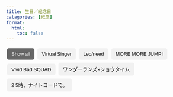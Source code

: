 ```yaml
---
title: 生日／紀念日
catagories: [紀念]
format:
  html:
    toc: false
---
```


<!-- Control buttons -->
<div id="myBtnContainer">
  <button class="btn active" onclick="filterSelection('all')"> Show all</button>
  <button class="btn" onclick="filterSelection('vs')"> Virtual Singer</button>
  <button class="btn" onclick="filterSelection('ln')"> Leo/need</button>
  <button class="btn" onclick="filterSelection('mmj')"> MORE MORE JUMP!</button>
  <button class="btn" onclick="filterSelection('vbs')"> Vivid Bad SQUAD</button>
  <button class="btn" onclick="filterSelection('ws')">ワンダーランズ×ショウタイム</button>
  <button class="btn" onclick="filterSelection('25ji')">2
  5時、ナイトコードで。</button>
  
</div>

<!-- The filterable elements. Note that some have multiple class names (this can be used if they belong to multiple categories) -->
<div class="container">
  <div class="filterDiv vs" style="background-color: #33CCBB;">初音ミク</div>
  <div class="filterDiv vs" style="background-color: #FFCC11;">鏡音リン</div>
  <div class="filterDiv vs" style="background-color: #FFEE11;">鏡音レン</div>
  <div class="filterDiv vs" style="background-color: #FFBBCC;">巡音ルカ</div>
  <div class="filterDiv vs" style="background-color: #DD4444;">MEIKO</div>
  <div class="filterDiv vs" style="background-color: #3366CC;">KAITO</div>
  <div class="filterDiv ln" style="background-color: #33AAEE;">星乃一歌</div>
  <div class="filterDiv ln" style="background-color: #FFDD44;">天馬咲希</div>
  <div class="filterDiv ln" style="background-color: #EE6666;">望月穗波</div>
  <div class="filterDiv ln" style="background-color: #BBDD22;">日野森志步</div>
  <div class="filterDiv mmj" style="background-color: #FFCCAA;">花里みのり</div>
  <div class="filterDiv mmj" style="background-color: #99CCFF;">桐谷遙</div>
  <div class="filterDiv mmj" style="background-color: #FFAACC;">桃井愛莉</div>
  <div class="filterDiv mmj" style="background-color: #99EEDD;">日野森雫</div>
  <div class="filterDiv vbs" style="background-color: #FF6699;">小豆沢こはね</div>
  <div class="filterDiv vbs" style="background-color: #00BBDD;">白石杏</div>
  <div class="filterDiv vbs" style="background-color: #FF7722;">東雲彰人</div>
  <div class="filterDiv vbs" style="background-color: #0077DD;">青柳冬弥</div>
  <div class="filterDiv ws" style="background-color: #FFBB00;">天馬司</div>
  <div class="filterDiv ws" style="background-color: #FF66BB;">鳳えむ</div>
  <div class="filterDiv ws" style="background-color: #33DD99;">草薙寧々</div>
  <div class="filterDiv ws" style="background-color: #BB88EE;">神代類</div>
  <div class="filterDiv 25ji" style="background-color: #BB6688;">宵崎奏</div>
  <div class="filterDiv 25ji" style="background-color: #8888CC;">朝比奈まふゆ</div>
  <div class="filterDiv 25ji" style="background-color: #CCAA88;">東雲絵名</div>
  <div class="filterDiv 25ji" style="background-color: #DDAACC;">曉山瑞希</div>
</div>

<div id="1" class="list">
  <!-- list content -->
<div class="list-content">
  <!-- Tab links -->
  <div class="tab">
  <button class="tablinks" onclick="openYear(event, '1-2021')">2021</button>
  <button class="tablinks" onclick="openYear(event, '1-2022')">2022</button>
  </div>
  <!-- Tab content -->
  <div id="1-2021" class="tabcontent">
  <blockquote class="twitter-tweet" style="height:50px"><a href="https://twitter.com/pj_sekai/status/1425109692099956736?s=20&t=FjvxBzP26rIcl6O-jfegGg"></a></blockquote> <script async src="https://platform.twitter.com/widgets.js" charset="utf-8"></script>
  </div>
  <div id="1-2022" class="tabcontent">
  <blockquote class="twitter-tweet" style="height:50px"><a href="https://twitter.com/pj_sekai/status/1557381266634334210?s=20&t=FjvxBzP26rIcl6O-jfegGg"></a></blockquote> <script async src="https://platform.twitter.com/widgets.js" charset="utf-8"></script>
  </div>
</div>
</div>

<div id="2" class="list">
  <!--list content-->
<div class="list-content">
  <div class="tab">
  <button class="tablinks" onclick="openYear(event, '2-2021')">2021</button>
  <button class="tablinks" onclick="openYear(event, '2-2022')">2022</button>
  </div>
  <!-- Tab content -->
  <div id="2-2021" class="tabcontent">
  <blockquote class="twitter-tweet" style="height:50px"><a href="https://twitter.com/pj_sekai/status/1391045234683899908?s=20&t=pc98bmsbEYqHu3OrUWN7iQ"></a></blockquote> <script async src="https://platform.twitter.com/widgets.js" charset="utf-8"></script>
  </div>
  <div id="2-2022" class="tabcontent">
  <blockquote class="twitter-tweet" style="height:50px"><a href="https://twitter.com/pj_sekai/status/1523316799802073088?s=20&t=pc98bmsbEYqHu3OrUWN7iQ"></a></blockquote> <script async src="https://platform.twitter.com/widgets.js" charset="utf-8"></script>
  </div>
</div>
</div>

<div id="3" class="list">
  <!-- list content -->
<div class="list-content">
  <div class="tab">
  <button class="tablinks" onclick="openYear(event, '3-2020')">2020</button>
  <button class="tablinks" onclick="openYear(event, '3-2021')">2021</button>
  <button class="tablinks" onclick="openYear(event, '3-2022')">2022</button>
  </div>
  <!-- Tab content -->
  <div id="3-2020" class="tabcontent">
  <blockquote class="twitter-tweet" style="height:50px"><a href="https://twitter.com/pj_sekai/status/1320745584039321600?s=20&t=46GHhKJt91F-syZe3xS9Ag"></a></blockquote> <script async src="https://platform.twitter.com/widgets.js" charset="utf-8"></script> 
  </div>
  <div id="3-2021" class="tabcontent">
  <blockquote class="twitter-tweet" style="height:50px"><a href="https://twitter.com/pj_sekai/status/1453013560905240576?s=20&t=46GHhKJt91F-syZe3xS9Ag"></a></blockquote> <script async src="https://platform.twitter.com/widgets.js" charset="utf-8"></script> 
  </div>
  <div id="3-2022" class="tabcontent">
  <blockquote class="twitter-tweet" style="height:50px"><a href="https://twitter.com/pj_sekai/status/1585285120348520448?s=20&t=46GHhKJt91F-syZe3xS9Ag"></a></blockquote> <script async src="https://platform.twitter.com/widgets.js" charset="utf-8"></script>  
  </div>
</div>
</div>

<div id="4" class="list">
  <!-- list content -->
<div class="list-content">
  <div class="tab">
  <button class="tablinks" onclick="openYear(event, '4-2021')">2021</button>
  <button class="tablinks" onclick="openYear(event, '4-2022')">2022</button>
  </div>
  <!-- Tab content -->
  <div id="4-2021" class="tabcontent">
  <blockquote class="twitter-tweet" style="height:50px"><a href="https://twitter.com/pj_sekai/status/1347196321246035970?s=20&t=46GHhKJt91F-syZe3xS9Ag"></a></blockquote> <script async src="https://platform.twitter.com/widgets.js" charset="utf-8"></script> 
  </div>
  <div id="4-2022" class="tabcontent">
  <blockquote class="twitter-tweet" style="height:50px"><a href="https://twitter.com/pj_sekai/status/1479467868853084161?s=20&t=46GHhKJt91F-syZe3xS9Ag"></a></blockquote> <script async src="https://platform.twitter.com/widgets.js" charset="utf-8"></script> 
  </div>
</div>
</div>

<div id="5" class="list">
  <!-- list content -->
<div class="list-content">
  <div class="tab">
  <button class="tablinks" onclick="openYear(event, '5-2021')">2021</button>
  <button class="tablinks" onclick="openYear(event, '5-2022')">2022</button>
  </div>
  <!-- Tab content -->
  <div id="5-2021" class="tabcontent">
  <blockquote class="twitter-tweet" style="height:50px"><a href="https://twitter.com/pj_sekai/status/1382166735772475395?s=20&t=soGoTqrO4mll1nfF3AMjCA"></a></blockquote> <script async src="https://platform.twitter.com/widgets.js" charset="utf-8"></script> 
  </div>
  <div id="5-2022" class="tabcontent">
  <blockquote class="twitter-tweet" style="height:50px"><a href="https://twitter.com/pj_sekai/status/1514257120694190087?s=20&t=soGoTqrO4mll1nfF3AMjCA"></a></blockquote> <script async src="https://platform.twitter.com/widgets.js" charset="utf-8"></script> 
  </div>
</div>
</div>

<div id="6" class="list">
  <!-- list content -->
<div class="list-content">
  <div class="tab">
  <button class="tablinks" onclick="openYear(event, '6-2020')">2020</button>
  <button class="tablinks" onclick="openYear(event, '6-2021')">2021</button>
  <button class="tablinks" onclick="openYear(event, '6-2022')">2022</button>
  </div>
  <!-- Tab content -->
  <div id="6-2020" class="tabcontent">
  <blockquote class="twitter-tweet" style="height:50px"><a href="https://twitter.com/pj_sekai/status/1312769448642637825?s=20&t=Nuab3zVId4iie6eokLOPQg"></a></blockquote> <script async src="https://platform.twitter.com/widgets.js" charset="utf-8"></script> 
  </div>
  <div id="6-2021" class="tabcontent">
  <blockquote class="twitter-tweet" style="height:50px"><a href="https://twitter.com/pj_sekai/status/1445041030559113227?s=20&t=Nuab3zVId4iie6eokLOPQg"></a></blockquote> <script async src="https://platform.twitter.com/widgets.js" charset="utf-8"></script> 
  </div>
  <div id="6-2022" class="tabcontent">
  <blockquote class="twitter-tweet" style="height:50px"><a href="https://twitter.com/pj_sekai/status/1577312593248538626?s=20&t=Nuab3zVId4iie6eokLOPQg"></a></blockquote> <script async src="https://platform.twitter.com/widgets.js" charset="utf-8"></script> 
  </div>
</div>
</div>

<div id="7" class="list">
  <!-- list content -->
<div class="list-content">
  <div class="tab">
  <button class="tablinks" onclick="openYear(event, '7-2021')">2021</button>
  <button class="tablinks" onclick="openYear(event, '7-2022')">2022</button>
  </div>
  <!-- Tab content -->
  <div id="7-2021" class="tabcontent">
  <blockquote class="twitter-tweet" style="height:50px"><a href="https://twitter.com/pj_sekai/status/1372563466863529987?s= 20&t=soGoTqrO4mll1nfF3AMjCA"></a></blockquote> <script async src="https://platform.twitter.com/widgets.js" charset="utf-8"></script> 
  </div>
  <div id="7-2022" class="tabcontent">
  <blockquote class="twitter-tweet" style="height:50px"><a href="https://twitter.com/pj_sekai/status/1504835020363546654?s=20&t=soGoTqrO4mll1nfF3AMjCA"></a></blockquote> <script async src="https://platform.twitter.com/widgets.js" charset="utf-8"></script> 
  </div>
</div>
</div>

<div id="8" class="list">
  <!-- list content -->
<div class="list-content">
  <div class="tab">
  <button class="tablinks" onclick="openYear(event, '8-2020')">2020</button>
  <button class="tablinks" onclick="openYear(event, '8-2021')">2021</button>
  <button class="tablinks" onclick="openYear(event, '8-2022')">2022</button>
  </div>
  <!-- Tab content -->
  <div id="8-2020" class="tabcontent">
  <blockquote class="twitter-tweet" style="height:50px"><a href="https://twitter.com/pj_sekai/status/1467509073444704261?s=20&t=soGoTqrO4mll1nfF3AMjCA"></a></blockquote> <script async src="https://platform.twitter.com/widgets.js](https://twitter.com/pj_sekai/status/1335237518887854087?s=20&t=G78JaN3FkuGUDYrW76-Jog)" charset="utf-8"></script> 
  </div>
  <div id="8-2021" class="tabcontent">
  <blockquote class="twitter-tweet" style="height:50px"><a href="https://twitter.com/pj_sekai/status/1467509073444704261?s=20&t=soGoTqrO4mll1nfF3AMjCA"></a></blockquote> <script async src="https://platform.twitter.com/widgets.js" charset="utf-8"></script> 
  </div>
  <div id="8-2022" class="tabcontent">
  <blockquote class="twitter-tweet" style="height:50px"><a href="https://twitter.com/pj_sekai/status/1599780641364529152?s=20&t=soGoTqrO4mll1nfF3AMjCA"></a></blockquote> <script async src="https://platform.twitter.com/widgets.js" charset="utf-8"></script> 
  </div>
</div>
</div>

<div id="9" class="list">
  <!-- list content -->
<div class="list-content">
  <div class="tab">
  <button class="tablinks" onclick="openYear(event, '9-2021')">2021</button>
  <button class="tablinks" onclick="openYear(event, '9-2022')">2022</button>
  </div>
  <!-- Tab content -->
  <div id="9-2021" class="tabcontent">
  <blockquote class="twitter-tweet" style="height:50px"><a href="https://twitter.com/pj_sekai/status/1366402936100712450?s=20&t=Nuab3zVId4iie6eokLOPQg"></a></blockquote> <script async src="https://platform.twitter.com/widgets.js" charset="utf-8"></script> 
  </div>
  <div id="9-2022" class="tabcontent">
  <blockquote class="twitter-tweet" style="height:50px"><a href="https://twitter.com/pj_sekai/status/1498674430603677702?s=20&t=Nuab3zVId4iie6eokLOPQg"></a></blockquote> <script async src="https://platform.twitter.com/widgets.js" charset="utf-8"></script> 
  </div>
</div>
</div>

<div id="10" class="list">
  <!-- list content -->
<div class="list-content">
  <div class="tab">
  <button class="tablinks" onclick="openYear(event, '10-2021')">2021</button>
  <button class="tablinks" onclick="openYear(event, '10-2022')">2022</button>
  </div>
  <!-- Tab content -->
  <div id="10-2021" class="tabcontent">
  <blockquote class="twitter-tweet" style="height:50px"><a href="https://twitter.com/pj_sekai/status/1419311485327601669?s=20&t=Nuab3zVId4iie6eokLOPQg"></a></blockquote> <script async src="https://platform.twitter.com/widgets.js" charset="utf-8"></script> 
  </div>
  <div id="10-2022" class="tabcontent">
  <blockquote class="twitter-tweet" style="height:50px"><a href="https://twitter.com/pj_sekai/status/1551583054497345537?s=20&t=Nuab3zVId4iie6eokLOPQg"></a></blockquote> <script async src="https://platform.twitter.com/widgets.js" charset="utf-8"></script> 
  </div>
</div>
</div>

<div id="11" class="list">
  <!-- list content -->
<div class="list-content">
  <div class="tab">
  <button class="tablinks" onclick="openYear(event, '11-2020')">2020</button>
  <button class="tablinks" onclick="openYear(event, '11-2021')">2021</button>
  <button class="tablinks" onclick="openYear(event, '11-2022')">2022</button>
  </div>
  <!-- Tab content -->
  <div id="11-2020" class="tabcontent">
  <blockquote class="twitter-tweet" style="height:50px"><a href="https://twitter.com/pj_sekai/status/1326540206439161859?s=20&t=Nuab3zVId4iie6eokLOPQg"></a></blockquote> <script async src="https://platform.twitter.com/widgets.js" charset="utf-8"></script> 
  </div>
  <div id="11-2021" class="tabcontent">
  <blockquote class="twitter-tweet" style="height:50px"><a href="https://twitter.com/pj_sekai/status/1458811756751450121?s=20&t=Nuab3zVId4iie6eokLOPQg"></a></blockquote> <script async src="https://platform.twitter.com/widgets.js" charset="utf-8"></script> 
  </div>
  <div id="11-2022" class="tabcontent">
  <blockquote class="twitter-tweet" style="height:50px"><a href="https://twitter.com/pj_sekai/status/1591083336742719490?s=20&t=Nuab3zVId4iie6eokLOPQg"></a></blockquote> <script async src="https://platform.twitter.com/widgets.js" charset="utf-8"></script> 
  </div>
</div>
</div>

<div id="12" class="list">
  <!-- list content -->
<div class="list-content">
  <div class="tab">
  <button class="tablinks" onclick="openYear(event, '12-2021')">2021</button>
  <button class="tablinks" onclick="openYear(event, '12-2022')">2022</button>
  </div>
  <!-- Tab content -->
  <div id="12-2021" class="tabcontent">
  <blockquote class="twitter-tweet" style="height:50px"><a href="https://twitter.com/pj_sekai/status/1396843429624156168?s=20&t=Nuab3zVId4iie6eokLOPQg"></a></blockquote> <script async src="https://platform.twitter.com/widgets.js" charset="utf-8"></script> 
  </div>
  <div id="12-2022" class="tabcontent">
  <blockquote class="twitter-tweet" style="height:50px"><a href="https://twitter.com/pj_sekai/status/1529115013805375489?s=20&t=Nuab3zVId4iie6eokLOPQg"></a></blockquote> <script async src="https://platform.twitter.com/widgets.js" charset="utf-8"></script> 
  </div>
</div>
</div>

<div id="13" class="list">
  <!-- list content -->
<div class="list-content">
  <div class="tab">
  <button class="tablinks" onclick="openYear(event, '13-2021')">2021</button>
  <button class="tablinks" onclick="openYear(event, '13-2022')">2022</button>
  </div>
  <!-- Tab content -->
  <div id="13-2021" class="tabcontent">
  <blockquote class="twitter-tweet" style="height:50px"><a href="https://twitter.com/pj_sekai/status/1393944335540920320?s=20&t=Nuab3zVId4iie6eokLOPQg"></a></blockquote> <script async src="https://platform.twitter.com/widgets.js" charset="utf-8"></script> 
  </div>
  <div id="13-2022" class="tabcontent">
  <blockquote class="twitter-tweet" style="height:50px"><a href="https://twitter.com/pj_sekai/status/1526215904727642112?s=20&t=Nuab3zVId4iie6eokLOPQg"></a></blockquote> <script async src="https://platform.twitter.com/widgets.js" charset="utf-8"></script> 
  </div>
</div>
</div>

<div id="14" class="list">
  <!-- list content -->
<div class="list-content">
  <div class="tab">
  <button class="tablinks" onclick="openYear(event, '14-2021')">2021</button>
  <button class="tablinks" onclick="openYear(event, '14-2022')">2022</button>
  </div>
  <!-- Tab content -->
  <div id="14-2021" class="tabcontent">
  <blockquote class="twitter-tweet" style="height:50px"><a href="https://twitter.com/pj_sekai/status/1435618939225219074?s=20&t=Nuab3zVId4iie6eokLOPQg"></a></blockquote> <script async src="https://platform.twitter.com/widgets.js" charset="utf-8"></script> 
  </div>
  <div id="14-2022" class="tabcontent">
  <blockquote class="twitter-tweet" style="height:50px"><a href="https://twitter.com/pj_sekai/status/1567890644684705794?s=20&t=Nuab3zVId4iie6eokLOPQg"></a></blockquote> <script async src="https://platform.twitter.com/widgets.js" charset="utf-8"></script> 
  </div>
</div>
</div>

<div id="15" class="list">
  <!-- list content -->
<div class="list-content">
  <div class="tab">
  <button class="tablinks" onclick="openYear(event, '15-2021')">2021</button>
  <button class="tablinks" onclick="openYear(event, '15-2022')">2022</button>
  </div>
  <!-- Tab content -->
  <div id="15-2021" class="tabcontent">
  <blockquote class="twitter-tweet" style="height:50px"><a href="https://twitter.com/pj_sekai/status/1417137160147415048?s=20&t=Nuab3zVId4iie6eokLOPQg"></a></blockquote> <script async src="https://platform.twitter.com/widgets.js" charset="utf-8"></script> 
  </div>
  <div id="15-2022" class="tabcontent">
  <blockquote class="twitter-tweet" style="height:50px"><a href="https://twitter.com/pj_sekai/status/1549408734312554502?s=20&t=Nuab3zVId4iie6eokLOPQg"></a></blockquote> <script async src="https://platform.twitter.com/widgets.js" charset="utf-8"></script> 
  </div>
</div>
</div>

<div id="16" class="list">
  <!-- list content -->
<div class="list-content">
  <div class="tab">
  <button class="tablinks" onclick="openYear(event, '16-2021')">2021</button>
  <button class="tablinks" onclick="openYear(event, '16-2022')">2022</button>
  </div>
  <!-- Tab content -->
  <div id="16-2021" class="tabcontent">
  <blockquote class="twitter-tweet" style="height:50px"><a href="https://twitter.com/pj_sekai/status/1407715065487192073?s=20&t=Nuab3zVId4iie6eokLOPQg"></a></blockquote> <script async src="https://platform.twitter.com/widgets.js" charset="utf-8"></script> 
  </div>
  <div id="16-2022" class="tabcontent">
  <blockquote class="twitter-tweet" style="height:50px"><a href="https://twitter.com/pj_sekai/status/1539986641070301184?s=20&t=Nuab3zVId4iie6eokLOPQg"></a></blockquote> <script async src="https://platform.twitter.com/widgets.js" charset="utf-8"></script> 
  </div>
</div>
</div>

<div id="17" class="list">
  <!-- list content -->
<div class="list-content">
  <div class="tab">
  <button class="tablinks" onclick="openYear(event, '17-2021')">2021</button>
  <button class="tablinks" onclick="openYear(event, '17-2022')">2022</button>
  </div>
  <!-- Tab content -->
  <div id="17-2021" class="tabcontent">
  <blockquote class="twitter-tweet" style="height:50px"><a href="https://twitter.com/pj_sekai/status/1359155161906708483?s=20&t=Nuab3zVId4iie6eokLOPQg"></a></blockquote> <script async src="https://platform.twitter.com/widgets.js" charset="utf-8"></script> 
  </div>
  <div id="17-2022" class="tabcontent">
  <blockquote class="twitter-tweet" style="height:50px"><a href="https://twitter.com/pj_sekai/status/1491426665309765635?s=20&t=Nuab3zVId4iie6eokLOPQg"></a></blockquote> <script async src="https://platform.twitter.com/widgets.js" charset="utf-8"></script> 
  </div>
</div>
</div>

<div id="18" class="list">
  <!-- list content -->
<div class="list-content">
  <div class="tab">
  <button class="tablinks" onclick="openYear(event, '18-2021')">2021</button>
  <button class="tablinks" onclick="openYear(event, '18-2022')">2022</button>
  </div>
  <!-- Tab content -->
  <div id="18-2021" class="tabcontent">
  <blockquote class="twitter-tweet" style="height:50px"><a href="https://twitter.com/pj_sekai/status/1354081660950687744?s=20&t=Nuab3zVId4iie6eokLOPQg"></a></blockquote> <script async src="https://platform.twitter.com/widgets.js" charset="utf-8"></script> 
  </div>
  <div id="18-2022" class="tabcontent">
  <blockquote class="twitter-tweet" style="height:50px"><a href="https://twitter.com/pj_sekai/status/1486353241327783942?s=20&t=Nuab3zVId4iie6eokLOPQg"></a></blockquote> <script async src="https://platform.twitter.com/widgets.js" charset="utf-8"></script> 
  </div>
</div>
</div>

<div id="19" class="list">
  <!-- list content -->
<div class="list-content">
  <div class="tab">
  <button class="tablinks" onclick="openYear(event, '19-2021')">2021</button>
  <button class="tablinks" onclick="openYear(event, '19-2022')">2022</button>
  </div>
  <!-- Tab content -->
  <div id="19-2021" class="tabcontent">
  <blockquote class="twitter-tweet" style="height:50px"><a href="https://twitter.com/pj_sekai/status/1387783734665965568?s=20&t=Nuab3zVId4iie6eokLOPQg"></a></blockquote> <script async src="https://platform.twitter.com/widgets.js" charset="utf-8"></script> 
  </div>
  <div id="19-2022" class="tabcontent">
  <blockquote class="twitter-tweet" style="height:50px"><a href="https://twitter.com/pj_sekai/status/1520055317249204225?s=20&t=Nuab3zVId4iie6eokLOPQg"></a></blockquote> <script async src="https://platform.twitter.com/widgets.js" charset="utf-8"></script> 
  </div>
</div>
</div>

<div id="20" class="list">
  <!-- list content -->
<div class="list-content">
  <div class="tab">
  <button class="tablinks" onclick="openYear(event, '20-2021')">2021</button>
  <button class="tablinks" onclick="openYear(event, '20-2022')">2022</button>
  </div>
  <!-- Tab content -->
  <div id="20-2021" class="tabcontent">
  <blockquote class="twitter-tweet" style="height:50px"><a href="https://twitter.com/pj_sekai/status/1430907897748221962?s=20&t=Nuab3zVId4iie6eokLOPQg"></a></blockquote> <script async src="https://platform.twitter.com/widgets.js" charset="utf-8"></script> 
  </div>
  <div id="20-2022" class="tabcontent">
  <blockquote class="twitter-tweet" style="height:50px"><a href="https://twitter.com/pj_sekai/status/1563179475570868227?s=20&t=Nuab3zVId4iie6eokLOPQg"></a></blockquote> <script async src="https://platform.twitter.com/widgets.js" charset="utf-8"></script> 
  </div>
</div>
</div>

<div id="21" class="list">
  <!-- list content -->
<div class="list-content">
<div class="tab">
  <button class="tablinks" onclick="openYear(event, '21-2020')">2020</button>
  <button class="tablinks" onclick="openYear(event, '21-2021')">2021</button>
  <button class="tablinks" onclick="openYear(event, '21-2022')">2022</button>
  </div>
  <!-- Tab content -->
  <div id="21-2020" class="tabcontent">
  <blockquote class="twitter-tweet" style="height:50px"><a href="https://twitter.com/pj_sekai/status/1300085927725817859?s=20&t=7PXo4w5VbeejuTSmB_WsYA"></a></blockquote> <script async src="https://platform.twitter.com/widgets.js" charset="utf-8"></script> 
  </div>
  <div id="21-2021" class="tabcontent">
  <blockquote class="twitter-tweet" style="height:50px"><a href="https://twitter.com/pj_sekai/status/1432357453367111688?s=20&t=h_gLhcKloVaBl_HFZ9qAcg"></a></blockquote> <script async src="https://platform.twitter.com/widgets.js" charset="utf-8"></script> 
  </div>
  <div id="21-2022" class="tabcontent">
  <blockquote class="twitter-tweet" style="height:50px"><a href="https://twitter.com/pj_sekai/status/1564629022369165316?s=20&t=Nuab3zVId4iie6eokLOPQg"></a></blockquote> <script async src="https://platform.twitter.com/widgets.js" charset="utf-8"></script> 
  </div>
</div>
</div>

<div id="22" class="list">
  <!-- list content -->
<div class="list-content">
  <div class="tab">
  <button class="tablinks" onclick="openYear(event, '22-2019')">2019</button>
  <button class="tablinks" onclick="openYear(event, '22-2020')">2020</button>
  <button class="tablinks" onclick="openYear(event, '22-2021')">2021</button>
  <button class="tablinks" onclick="openYear(event, '22-2022')">2022</button>
  </div>
  <!-- Tab content -->
  <div id="22-2019" class="tabcontent">
  <blockquote class="twitter-tweet" style="height:50px"><a href="https://twitter.com/pj_sekai/status/1210395219809558528?s=20&t=Nuab3zVId4iie6eokLOPQg"></a></blockquote> <script async src="https://platform.twitter.com/widgets.js" charset="utf-8"></script> 
  </div>
  <div id="22-2020" class="tabcontent">
  <blockquote class="twitter-tweet" style="height:50px"><a href="https://twitter.com/pj_sekai/status/1342847672550522882?s=20&t=Nuab3zVId4iie6eokLOPQg"></a></blockquote> <script async src="https://platform.twitter.com/widgets.js" charset="utf-8"></script> 
  </div>
  <div id="22-2021" class="tabcontent">
  <blockquote class="twitter-tweet" style="height:50px"><a href="https://twitter.com/pj_sekai/status/1475119209931759623?s=20&t=Nuab3zVId4iie6eokLOPQg"></a></blockquote> <script async src="https://platform.twitter.com/widgets.js" charset="utf-8"></script> 
  </div>
</div>
</div>

<div id="23" class="list">
  <!-- list content -->
<div class="list-content">
  <div class="tab">
  <button class="tablinks" onclick="openYear(event, '23-2019')">2019</button>
  <button class="tablinks" onclick="openYear(event, '23-2020')">2020</button>
  <button class="tablinks" onclick="openYear(event, '23-2021')">2021</button>
  <button class="tablinks" onclick="openYear(event, '23-2022')">2022</button>
  </div>
  <!-- Tab content -->
  <div id="23-2019" class="tabcontent">
  <blockquote class="twitter-tweet" style="height:50px"><a href="https://twitter.com/pj_sekai/status/1210395219809558528?s=20&t=Nuab3zVId4iie6eokLOPQg"></a></blockquote> <script async src="https://platform.twitter.com/widgets.js" charset="utf-8"></script> 
  </div>
  <div id="23-2020" class="tabcontent">
  <blockquote class="twitter-tweet" style="height:50px"><a href="https://twitter.com/pj_sekai/status/1342847672550522882?s=20&t=Nuab3zVId4iie6eokLOPQg"></a></blockquote> <script async src="https://platform.twitter.com/widgets.js" charset="utf-8"></script> 
  </div>
  <div id="23-2021" class="tabcontent">
  <blockquote class="twitter-tweet" style="height:50px"><a href="https://twitter.com/pj_sekai/status/1475119209931759623?s=20&t=Nuab3zVId4iie6eokLOPQg"></a></blockquote> <script async src="https://platform.twitter.com/widgets.js" charset="utf-8"></script> 
  </div>
</div>
</div>

<div id="24" class="list">
  <!-- list content -->
<div class="list-content">
  <div class="tab">
  <button class="tablinks" onclick="openYear(event, '24-2020')">2020</button>
  <button class="tablinks" onclick="openYear(event, '24-2021')">2021</button>
  <button class="tablinks" onclick="openYear(event, '24-2022')">2022</button>
  </div>
  <!-- Tab content -->
  <div id="24-2020" class="tabcontent">
  <blockquote class="twitter-tweet" style="height:50px"><a href="https://twitter.com/pj_sekai/status/1222535206571139073?s=20&t=Nuab3zVId4iie6eokLOPQgg"></a></blockquote> <script async src="https://platform.twitter.com/widgets.js" charset="utf-8"></script> 
  </div>
  <div id="24-2021" class="tabcontent">
  <blockquote class="twitter-tweet" style="height:50px"><a href="https://twitter.com/pj_sekai/status/1355168826141384704?s=20&t=Nuab3zVId4iie6eokLOPQg"></a></blockquote> <script async src="https://platform.twitter.com/widgets.js" charset="utf-8"></script> 
  </div>
  <div id="24-2022" class="tabcontent">
  <blockquote class="twitter-tweet" style="height:50px"><a href="https://twitter.com/pj_sekai/status/1487440401476771842?s=20&t=Nuab3zVId4iie6eokLOPQg"></a></blockquote> <script async src="https://platform.twitter.com/widgets.js" charset="utf-8"></script> 
  </div>
</div>
</div>

<div id="25" class="list">
  <!-- list content -->
<div class="list-content">
  <div class="tab">
  <button class="tablinks" onclick="openYear(event, '25-2019')">2019</button>
  <button class="tablinks" onclick="openYear(event, '25-2020')">2020</button>
  <button class="tablinks" onclick="openYear(event, '25-2021')">2021</button>
  <button class="tablinks" onclick="openYear(event, '25-2022')">2022</button>
  </div>
  <!-- Tab content -->
  <div id="25-2019" class="tabcontent">
  <blockquote class="twitter-tweet" style="height:50px"><a href="https://twitter.com/pj_sekai/status/1191369678582472706?s=20&t=Nuab3zVId4iie6eokLOPQg"></a></blockquote> <script async src="https://platform.twitter.com/widgets.js" charset="utf-8"></script> 
  </div>
  <div id="25-2020" class="tabcontent">
  <blockquote class="twitter-tweet" style="height:50px"><a href="https://twitter.com/pj_sekai/status/1324003601073627137?s=20&t=Nuab3zVId4iie6eokLOPQg"></a></blockquote> <script async src="https://platform.twitter.com/widgets.js" charset="utf-8"></script> 
  </div>
  <div id="25-2021" class="tabcontent">
  <blockquote class="twitter-tweet" style="height:50px"><a href="https://twitter.com/pj_sekai/status/1456275051863429132?s=20&t=Nuab3zVId4iie6eokLOPQg"></a></blockquote> <script async src="https://platform.twitter.com/widgets.js" charset="utf-8"></script> 
  </div>
  <div id="25-2022" class="tabcontent">
  <blockquote class="twitter-tweet" style="height:50px"><a href="https://twitter.com/pj_sekai/status/1588546619712094209?s=20&t=Nuab3zVId4iie6eokLOPQg"></a></blockquote> <script async src="https://platform.twitter.com/widgets.js" charset="utf-8"></script> 
  </div>
</div>
</div>

<div id="26" class="list">
  <!-- list content -->
<div class="list-content">
  <div class="tab">
  <button class="tablinks" onclick="openYear(event, '26-2020')">2020</button>
  <button class="tablinks" onclick="openYear(event, '26-2021')">2021</button>
  <button class="tablinks" onclick="openYear(event, '26-2022')">2022</button>
  </div>
  <!-- Tab content -->
  <div id="26-2020" class="tabcontent">
  <blockquote class="twitter-tweet" style="height:50px"><a href="https://twitter.com/pj_sekai/status/1229057983381823489?s=20&t=3zKQf5WnhPfPskVnaCflHw"></a></blockquote> <script async src="https://platform.twitter.com/widgets.js" charset="utf-8"></script> 
  </div>
  <div id="26-2021" class="tabcontent">
  <blockquote class="twitter-tweet" style="height:50px"><a href="https://twitter.com/pj_sekai/status/1361691844212494337?s=20&t=Nuab3zVId4iie6eokLOPQg"></a></blockquote> <script async src="https://platform.twitter.com/widgets.js" charset="utf-8"></script> 
  </div>
  <div id="26-2022" class="tabcontent">
  <blockquote class="twitter-tweet" style="height:50px"><a href="https://twitter.com/pj_sekai/status/1493963380478156803?s=20&t=Nuab3zVId4iie6eokLOPQg"></a></blockquote> <script async src="https://platform.twitter.com/widgets.js" charset="utf-8"></script> 
  </div>
</div>
</div>


<style>

.container {
  overflow: hidden;
}

.filterDiv {
  float: left;
  /*background-color: #2196F3;*/
  border-radius: 25px;
  color: #000000;
  width: 120px;
  line-height: 40px;
  font-size:10px;
  text-align: center;
  margin: 5px;
  display: none; /* Hidden by default */
  cursor: pointer;
}

.filterDiv:hover{
  filter: drop-shadow(2px 2px 2px darkgrey);
}

.filterDiv.chara-active{
  filter: drop-shadow(0px 0px 3px darkgrey);
  -webkit-box-shadow:inset 0px 0px 0px 2px #888;
  -moz-box-shadow:inset 0px 0px 0px 2px #888;
  box-shadow:inset 0px 0px 0px 2px #f1f1f1
}

/* The "show" class is added to the filtered elements */
.show {
  display: block;
}

/* Style the buttons */
.btn {
  border: none;
  border-radius: 5px;
  outline: none;
  padding: 8px 12px;
  margin: 4px 2px;
  background-color: #f1f1f1;
  cursor: pointer;
}

/* Add a light grey background on mouse-over */
.btn:hover {
  background-color: #ddd;
}

/* Add a dark background to the active button */
.btn.active {
  background-color: #666;
  color: white;
}

.list {
  display: none; /* Hidden by default */
  /*position: fixed; /* Stay in place */
  /*z-index: 1; /* Sit on top */
  /*left: 0;
  top: 0;
  width: 100%; /* Full width */
  /*height: 100%; /* Full height */
 /*overflow: auto; /* Enable scroll if needed */
  /*background-color: rgb(0,0,0); /* Fallback color */
  /*background-color: rgba(0,0,0,0.4); /* Black w/ opacity */
}

/* list Content Box */
.list-content {
  background-color: #fefefe;
  margin: 0% auto; /* 15% from the top and centered */
  padding: 20px;
  /*border: 1px solid #888;*/
  width: 90%; /* Could be more or less, depending on screen size */
  -webkit-animation-name: animatetop;
  -webkit-animation-duration: 0.4s; 
}

/* Add Animation */
@-webkit-keyframes animatetop {
  from {top:-300px; opacity:0} 
  to {top:0; opacity:1}
}

@keyframes animatetop {
  from {top:-300px; opacity:0}
  to {top:0; opacity:1}
}

/* Style the tab */
.tab {
  overflow: hidden;
  /*border: 1px solid #ccc;*/
  background-color: #f1f1f1;
}

/* Style the buttons that are used to open the tab content */
.tab button {
  background-color: inherit;
  float: left;
  border: none;
  outline: none;
  cursor: pointer;
  padding: 14px 16px;
  transition: 0.3s;
}

/* Change background color of buttons on hover */
.tab button:hover {
  background-color: #ddd;
}

/* Create an active/current tablink class */
.tab button.active {
  background-color: #ccc;
}

/* Style the tab content */
.tabcontent {
  display: none;
  padding: 6px 12px;
}


</style>

<script>

filterSelection("all");




function filterSelection(c) {
  var x, i;
  x = document.querySelectorAll('.filterDiv');
  var lists = document.querySelectorAll('.list');

  if (c == "all") c = "";
  // Add the "show" class (display:block) to the filtered elements, and remove the "show" class from the elements that are not selected
  for (i = 0; i < x.length; i++) {
    RemoveClass(x[i], "show");
    if (x[i].className.indexOf(c) > -1) AddClass(x[i], "show");
  }

  x[0].onclick = function() {
    for (i = 0; i < lists.length; i++) {
      lists[i].style.display = "none";
      RemoveClass(x[i], "chara-active");
    };
    lists[20].style.display = "block"; 
    AddClass(x[0], "chara-active");
  };
  x[1].onclick = function() {
    for (i = 0; i < lists.length; i++) {
      lists[i].style.display = "none";
      RemoveClass(x[i], "chara-active");
    };
    lists[21].style.display = "block"; 
    AddClass(x[1], "chara-active");
    };
  x[2].onclick = function() {
    for (i = 0; i < lists.length; i++) {
      lists[i].style.display = "none";
      RemoveClass(x[i], "chara-active");
    };
    lists[22].style.display = "block";
    AddClass(x[2], "chara-active");
  };
  x[3].onclick = function() {
    for (i = 0; i < lists.length; i++) {
      lists[i].style.display = "none";
      RemoveClass(x[i], "chara-active");
    };
    lists[23].style.display = "block"; 
    AddClass(x[3], "chara-active");
  };
  x[4].onclick = function() {
    for (i = 0; i < lists.length; i++) {
      lists[i].style.display = "none";
      RemoveClass(x[i], "chara-active");
    };
    lists[24].style.display = "block"; 
    AddClass(x[4], "chara-active");
  };
  x[5].onclick = function() {
    for (i = 0; i < lists.length; i++) {
      lists[i].style.display = "none";
      RemoveClass(x[i], "chara-active");
    };
    lists[25].style.display = "block"; 
    AddClass(x[5], "chara-active");
  };
  x[6].onclick = function() {
    for (i = 0; i < lists.length; i++) {
      lists[i].style.display = "none";
      RemoveClass(x[i], "chara-active");
    };
    lists[0].style.display = "block"; 
    AddClass(x[6], "chara-active");
  };
  x[7].onclick = function() {
    for (i = 0; i < lists.length; i++) {
      lists[i].style.display = "none";
      RemoveClass(x[i], "chara-active");
    };
    lists[1].style.display = "block"; 
    AddClass(x[7], "chara-active");
  }
  x[8].onclick = function() {
    for (i = 0; i < lists.length; i++) {
      lists[i].style.display = "none";
      RemoveClass(x[i], "chara-active");
    };
    lists[2].style.display = "block"; 
    AddClass(x[8], "chara-active");
  };
  x[9].onclick = function() {
    for (i = 0; i < lists.length; i++) {
      lists[i].style.display = "none";
      RemoveClass(x[i], "chara-active");
    };
    lists[3].style.display = "block"; 
    AddClass(x[9], "chara-active");
  };
  x[10].onclick = function() {
    for (i = 0; i < lists.length; i++) {
      lists[i].style.display = "none";
      RemoveClass(x[i], "chara-active");
    };
    lists[4].style.display = "block"; 
    AddClass(x[10], "chara-active");
  };
  x[11].onclick = function() {
    for (i = 0; i < lists.length; i++) {
      lists[i].style.display = "none";
      RemoveClass(x[i], "chara-active");
    };
    lists[5].style.display = "block"; 
    AddClass(x[11], "chara-active");
  };
  x[12].onclick = function() {
    for (i = 0; i < lists.length; i++) {
      lists[i].style.display = "none";
      RemoveClass(x[i], "chara-active");
    };
    lists[6].style.display = "block"; 
    AddClass(x[12], "chara-active");
  };
  x[13].onclick = function() {
    for (i = 0; i < lists.length; i++) {
      lists[i].style.display = "none";
      RemoveClass(x[i], "chara-active");
    };
    lists[7].style.display = "block"; 
    AddClass(x[13], "chara-active");
  };
  x[14].onclick = function() {
    for (i = 0; i < lists.length; i++) {
      lists[i].style.display = "none";
      RemoveClass(x[i], "chara-active");
    };
    lists[8].style.display = "block"; 
    AddClass(x[14], "chara-active");
  };
  x[15].onclick = function() {
    for (i = 0; i < lists.length; i++) {
      lists[i].style.display = "none";
      RemoveClass(x[i], "chara-active");
    };
    lists[9].style.display = "block"; 
    AddClass(x[15], "chara-active");
  };
  x[16].onclick = function() {
    for (i = 0; i < lists.length; i++) {
      lists[i].style.display = "none";
      RemoveClass(x[i], "chara-active");
    };
    lists[10].style.display = "block"; 
    AddClass(x[16], "chara-active");
  };
  x[17].onclick = function() {
    for (i = 0; i < lists.length; i++) {
      lists[i].style.display = "none";
      RemoveClass(x[i], "chara-active");
    };
    lists[11].style.display = "block"; 
    AddClass(x[17], "chara-active");
  };
  x[18].onclick = function() {
    for (i = 0; i < lists.length; i++) {
      lists[i].style.display = "none";
      RemoveClass(x[i], "chara-active");
    };
    lists[12].style.display = "block"; 
    AddClass(x[18], "chara-active");
  };
  x[19].onclick = function() {
    for (i = 0; i < lists.length; i++) {
      lists[i].style.display = "none";
      RemoveClass(x[i], "chara-active");
    };
    lists[13].style.display = "block"; 
    AddClass(x[19], "chara-active");
  };
  x[20].onclick = function() {
    for (i = 0; i < lists.length; i++) {
      lists[i].style.display = "none";
      RemoveClass(x[i], "chara-active");
    };
    lists[14].style.display = "block"; 
    AddClass(x[20], "chara-active");
  };
  x[21].onclick = function() {
    for (i = 0; i < lists.length; i++) {
      lists[i].style.display = "none";
      RemoveClass(x[i], "chara-active");
    };
    lists[15].style.display = "block"; 
    AddClass(x[21], "chara-active");
  };
  x[22].onclick = function() {
    for (i = 0; i < lists.length; i++) {
      lists[i].style.display = "none";
      RemoveClass(x[i], "chara-active");
    };
    lists[16].style.display = "block"; 
    AddClass(x[22], "chara-active");
  };
  x[23].onclick = function() {
    for (i = 0; i < lists.length; i++) {
      lists[i].style.display = "none";
      RemoveClass(x[i], "chara-active");
    };
    lists[17].style.display = "block"; 
    AddClass(x[23], "chara-active");
  };
  x[24].onclick = function() {
    for (i = 0; i < lists.length; i++) {
      lists[i].style.display = "none";
      RemoveClass(x[i], "chara-active");
    };
    lists[18].style.display = "block"; 
    AddClass(x[24], "chara-active");
  };
  x[25].onclick = function() {
    for (i = 0; i < lists.length; i++) {
      lists[i].style.display = "none";
      RemoveClass(x[i], "chara-active");
    };
    lists[19].style.display = "block"; 
    AddClass(x[25], "chara-active");
  };
}



// Show filtered elements
function AddClass(element, name) {
  var i, arr1, arr2;
  arr1 = element.className.split(" ");
  arr2 = name.split(" ");
  for (i = 0; i < arr2.length; i++) {
    if (arr1.indexOf(arr2[i]) == -1) {
      element.className += " " + arr2[i];
    }
  }
}

// Hide elements that are not selected
function RemoveClass(element, name) {
  var i, arr1, arr2;
  arr1 = element.className.split(" ");
  arr2 = name.split(" ");
  for (i = 0; i < arr2.length; i++) {
    while (arr1.indexOf(arr2[i]) > -1) {
      arr1.splice(arr1.indexOf(arr2[i]), 1);
    }
  }
  element.className = arr1.join(" ");
}

// Add active class to the current control button (highlight it)
var btnContainer = document.getElementById("myBtnContainer");
var btns = btnContainer.getElementsByClassName("btn");
for (var i = 0; i < btns.length; i++) {
  btns[i].addEventListener("click", function() {
    var current = document.getElementsByClassName("active");
    current[0].className = current[0].className.replace(" active", "");
    this.className += " active";
  });
}

function openYear(evt, year) {
  // Declare all variables
  var i, tabcontent, tablinks;

  // Get all elements with class="tabcontent" and hide them
  tabcontent = document.getElementsByClassName("tabcontent");
  for (i = 0; i < tabcontent.length; i++) {
    tabcontent[i].style.display = "none";
  }
  // Get all elements with class="tablinks" and remove the class "active"
  tablinks = document.getElementsByClassName("tablinks");
  for (i = 0; i < tablinks.length; i++) {
    tablinks[i].className = tablinks[i].className.replace(" active", "");
  }
  // Show the current tab, and add an "active" class to the button that opened the tab
  document.getElementById(year).style.display = "block";
  evt.currentTarget.className += " active";
}

</script>